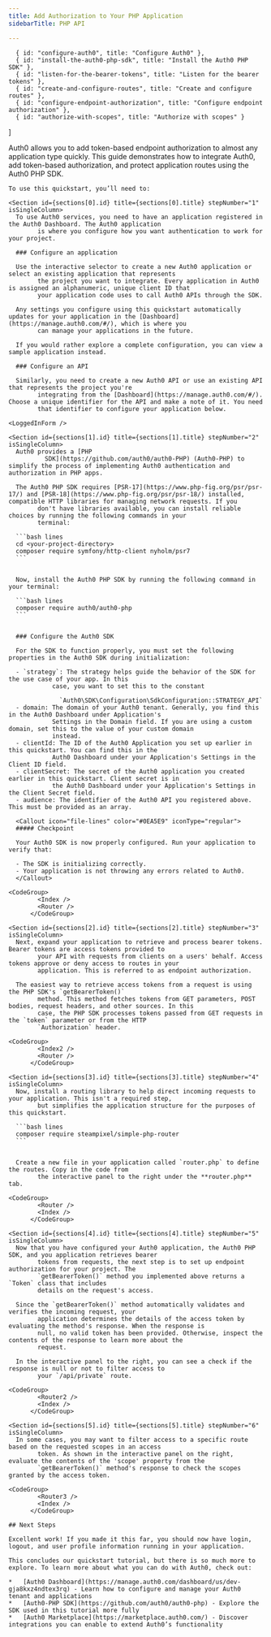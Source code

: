 ```yaml
---
title: Add Authorization to Your PHP Application
sidebarTitle: PHP API

---
```


      { id: "configure-auth0", title: "Configure Auth0" },
      { id: "install-the-auth0-php-sdk", title: "Install the Auth0 PHP SDK" },
      { id: "listen-for-the-bearer-tokens", title: "Listen for the bearer tokens" },
      { id: "create-and-configure-routes", title: "Create and configure routes" },
      { id: "configure-endpoint-authorization", title: "Configure endpoint authorization" },
      { id: "authorize-with-scopes", title: "Authorize with scopes" }
]

<Recipe isSingleColumn>
  <Content>
    Auth0 allows you to add token-based endpoint authorization to almost any application type quickly. This guide
        demonstrates how to integrate Auth0, add token-based authorization, and protect application routes using the Auth0
        PHP SDK.

    To use this quickstart, you’ll need to:

    <Section id={sections[0].id} title={sections[0].title} stepNumber="1" isSingleColumn>
      To use Auth0 services, you need to have an application registered in the Auth0 Dashboard. The Auth0 application
            is where you configure how you want authentication to work for your project.

      ### Configure an application

      Use the interactive selector to create a new Auth0 application or select an existing application that represents
            the project you want to integrate. Every application in Auth0 is assigned an alphanumeric, unique client ID that
            your application code uses to call Auth0 APIs through the SDK.

      Any settings you configure using this quickstart automatically updates for your application in the [Dashboard](https://manage.auth0.com/#/), which is where you
            can manage your applications in the future.

      If you would rather explore a complete configuration, you can view a sample application instead.

      ### Configure an API

      Similarly, you need to create a new Auth0 API or use an existing API that represents the project you're
            integrating from the [Dashboard](https://manage.auth0.com/#/). Choose a unique identifier for the API and make a note of it. You need
            that identifier to configure your application below.
    
    <LoggedInForm />
</Section>

    <Section id={sections[1].id} title={sections[1].title} stepNumber="2" isSingleColumn>
      Auth0 provides a [PHP
              SDK](https://github.com/auth0/auth0-PHP) (Auth0-PHP) to simplify the process of implementing Auth0 authentication and authorization in PHP apps.

      The Auth0 PHP SDK requires [PSR-17](https://www.php-fig.org/psr/psr-17/) and [PSR-18](https://www.php-fig.org/psr/psr-18/) installed, compatible HTTP libraries for managing network requests. If you
            don't have libraries available, you can install reliable choices by running the following commands in your
            terminal:

      ```bash lines
      cd <your-project-directory>
      composer require symfony/http-client nyholm/psr7
      ```


      Now, install the Auth0 PHP SDK by running the following command in your terminal:

      ```bash lines
      composer require auth0/auth0-php
      ```


      ### Configure the Auth0 SDK

      For the SDK to function properly, you must set the following properties in the Auth0 SDK during initialization:

      - `strategy`: The strategy helps guide the behavior of the SDK for the use case of your app. In this
                case, you want to set this to the constant
                
                  `Auth0\SDK\Configuration\SdkConfiguration::STRATEGY_API`
      - domain: The domain of your Auth0 tenant. Generally, you find this in the Auth0 Dashboard under Application's
                Settings in the Domain field. If you are using a custom domain, set this to the value of your custom domain
                instead.
      - clientId: The ID of the Auth0 Application you set up earlier in this quickstart. You can find this in the
                Auth0 Dashboard under your Application's Settings in the Client ID field.
      - clientSecret: The secret of the Auth0 application you created earlier in this quickstart. Client secret is in
                the Auth0 Dashboard under your Application's Settings in the Client Secret field.
      - audience: The identifier of the Auth0 API you registered above. This must be provided as an array.

      <Callout icon="file-lines" color="#0EA5E9" iconType="regular">
      ##### Checkpoint

      Your Auth0 SDK is now properly configured. Run your application to verify that:

      - The SDK is initializing correctly.
      - Your application is not throwing any errors related to Auth0.
      </Callout>
    
    <CodeGroup>
            <Index />
            <Router />
          </CodeGroup>
</Section>

    <Section id={sections[2].id} title={sections[2].title} stepNumber="3" isSingleColumn>
      Next, expand your application to retrieve and process bearer tokens. Bearer tokens are access tokens provided to
            your API with requests from clients on a users' behalf. Access tokens approve or deny access to routes in your
            application. This is referred to as endpoint authorization.

      The easiest way to retrieve access tokens from a request is using the PHP SDK's `getBearerToken()`
            method. This method fetches tokens from GET parameters, POST bodies, request headers, and other sources. In this
            case, the PHP SDK processes tokens passed from GET requests in the `token` parameter or from the HTTP
            `Authorization` header.
    
    <CodeGroup>
            <Index2 />
            <Router />
          </CodeGroup>
</Section>

    <Section id={sections[3].id} title={sections[3].title} stepNumber="4" isSingleColumn>
      Now, install a routing library to help direct incoming requests to your application. This isn't a required step,
            but simplifies the application structure for the purposes of this quickstart.

      ```bash lines
      composer require steampixel/simple-php-router
      ```


      Create a new file in your application called `router.php` to define the routes. Copy in the code from
            the interactive panel to the right under the **router.php** tab.
    
    <CodeGroup>
            <Router />
            <Index />
          </CodeGroup>
</Section>

    <Section id={sections[4].id} title={sections[4].title} stepNumber="5" isSingleColumn>
      Now that you have configured your Auth0 application, the Auth0 PHP SDK, and you application retrieves bearer
            tokens from requests, the next step is to set up endpoint authorization for your project. The
            `getBearerToken()` method you implemented above returns a `Token` class that includes
            details on the request's access.

      Since the `getBearerToken()` method automatically validates and verifies the incoming request, your
            application determines the details of the access token by evaluating the method's response. When the response is
            null, no valid token has been provided. Otherwise, inspect the contents of the response to learn more about the
            request.

      In the interactive panel to the right, you can see a check if the response is null or not to filter access to
            your `/api/private` route.
    
    <CodeGroup>
            <Router2 />
            <Index />
          </CodeGroup>
</Section>

    <Section id={sections[5].id} title={sections[5].title} stepNumber="6" isSingleColumn>
      In some cases, you may want to filter access to a specific route based on the requested scopes in an access
            token. As shown in the interactive panel on the right, evaluate the contents of the 'scope' property from the
            `getBearerToken()` method's response to check the scopes granted by the access token.
    
    <CodeGroup>
            <Router3 />
            <Index />
          </CodeGroup>
</Section>

    ## Next Steps

    Excellent work! If you made it this far, you should now have login, logout, and user profile information running in your application.

    This concludes our quickstart tutorial, but there is so much more to explore. To learn more about what you can do with Auth0, check out:

    *   [Auth0 Dashboard](https://manage.auth0.com/dashboard/us/dev-gja8kxz4ndtex3rq) - Learn how to configure and manage your Auth0 tenant and applications
    *   [Auth0-PHP SDK](https://github.com/auth0/auth0-php) - Explore the SDK used in this tutorial more fully
    *   [Auth0 Marketplace](https://marketplace.auth0.com/) - Discover integrations you can enable to extend Auth0’s functionality
  </Content>

  
</Recipe>
